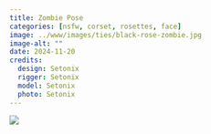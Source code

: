 ```yaml
---
title: Zombie Pose
categories: [nsfw, corset, rosettes, face]
image: ../www/images/ties/black-rose-zombie.jpg
image-alt: ""
date: 2024-11-20
credits: 
  design: Setonix
  rigger: Setonix
  model: Setonix
  photo: Setonix
---
```


![](../www/images/ties/black-rose-zombie.jpg)


